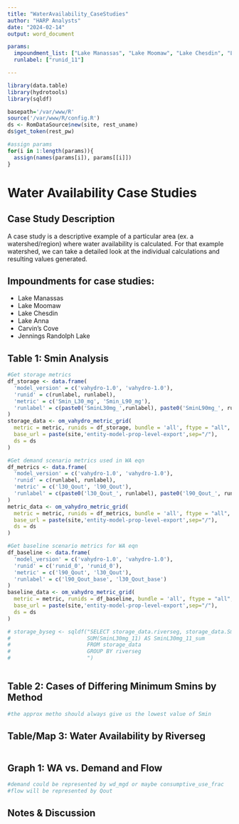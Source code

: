 ```yaml
---
title: "WaterAvailability_CaseStudies"
author: "HARP Analysts"
date: "2024-02-14"
output: word_document

params: 
  impoundment_list: ["Lake Manassas", "Lake Moomaw", "Lake Chesdin", "Lake Anna", "Carvins Cove", "Jennings Randolph Lake"]
  runlabel: ["runid_11"]

---
```


```r
library(data.table)
library(hydrotools)
library(sqldf)

basepath='/var/www/R'
source('/var/www/R/config.R') 
ds <- RomDataSource$new(site, rest_uname)
ds$get_token(rest_pw)

#assign params
for(i in 1:length(params)){
  assign(names(params[i]), params[[i]])
}
```

# Water Availability Case Studies 


## Case Study Description 
A case study is a descriptive example of a particular area (ex. a watershed/region) where water availability is calculated. For that example watershed, we can take a detailed look at the individual calculations and resulting values generated.


## Impoundments for case studies:
- Lake Manassas 
- Lake Moomaw
- Lake Chesdin 
- Lake Anna 
- Carvin's Cove 
- Jennings Randolph Lake 


## Table 1: Smin Analysis 

```r
#Get storage metrics 
df_storage <- data.frame(
  'model_version' = c('vahydro-1.0', 'vahydro-1.0'),
  'runid' = c(runlabel, runlabel),
  'metric' = c('Smin_L30_mg', 'Smin_L90_mg'),
  'runlabel' = c(paste0('SminL30mg_',runlabel), paste0('SminL90mg_', runlabel))
)
storage_data <- om_vahydro_metric_grid(
  metric = metric, runids = df_storage, bundle = 'all', ftype = "all",
  base_url = paste(site,'entity-model-prop-level-export',sep="/"),
  ds = ds
)

#Get demand scenario metrics used in WA eqn
df_metrics <- data.frame(
  'model_version' = c('vahydro-1.0', 'vahydro-1.0'),
  'runid' = c(runlabel, runlabel),
  'metric' = c('l30_Qout', 'l90_Qout'),
  'runlabel' = c(paste0('l30_Qout_', runlabel), paste0('l90_Qout_', runlabel))
)
metric_data <- om_vahydro_metric_grid(
  metric = metric, runids = df_metrics, bundle = 'all', ftype = "all",
  base_url = paste(site,'entity-model-prop-level-export',sep="/"),
  ds = ds
)

#Get baseline scenario metrics for WA eqn
df_baseline <- data.frame(
  'model_version' = c('vahydro-1.0', 'vahydro-1.0'),
  'runid' = c('runid_0', 'runid_0'),
  'metric' = c('l90_Qout', 'l30_Qout'),
  'runlabel' = c('l90_Qout_base', 'l30_Qout_base')
)
baseline_data <- om_vahydro_metric_grid(
  metric = metric, runids = df_baseline, bundle = 'all', ftype = "all",
  base_url = paste(site,'entity-model-prop-level-export',sep="/"),
  ds = ds
)
```


```r
# storage_byseg <- sqldf("SELECT storage_data.riverseg, storage_data.SminL30mg_11,
#                        SUM(SminL30mg_11) AS SminL30mg_11_sum
#                        FROM storage_data
#                        GROUP BY riverseg
#                        ")
```


```r



```


## Table 2: Cases of Differing Minimum Smins by Method 

```r
#the approx metho should always give us the lowest value of Smin 
```




## Table/Map 3: Water Availability by Riverseg

```r

```




## Graph 1: WA vs. Demand and Flow

```r
#demand could be represented by wd_mgd or maybe consumptive_use_frac
#flow will be represented by Qout 
```




## Notes & Discussion 
